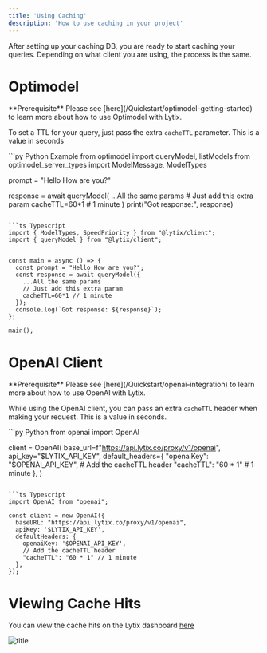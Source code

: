 ```yaml
---
title: 'Using Caching'
description: 'How to use caching in your project'
---
```




After setting up your caching DB, you are ready to start caching your queries. Depending on what client you are using, the process is the same.

# Optimodel 

<Info>
  **Prerequisite** Please see [here](/Quickstart/optimodel-getting-started) to learn more about how to use Optimodel with Lytix.
</Info>

To set a TTL for your query, just pass the extra `cacheTTL` parameter. This is a value in seconds

<CodeGroup>
```py Python Example
from optimodel import queryModel, listModels
from optimodel_server_types import ModelMessage, ModelTypes

prompt = "Hello How are you?"

response = await queryModel(
    ...All the same params
    # Just add this extra param
    cacheTTL=60*1 # 1 minute
)
print("Got response:", response)
```

```ts Typescript
import { ModelTypes, SpeedPriority } from "@lytix/client";
import { queryModel } from "@lytix/client";


const main = async () => {
  const prompt = "Hello How are you?";
  const response = await queryModel({
    ...All the same params
    // Just add this extra param
    cacheTTL=60*1 // 1 minute
  });
  console.log(`Got response: ${response}`);
};

main();
```


</CodeGroup>


# OpenAI Client


<Info>
  **Prerequisite** Please see [here](/Quickstart/openai-integration) to learn more about how to use OpenAI with Lytix.
</Info>

While using the OpenAI client, you can pass an extra `cacheTTL` header when making your request. This is a value in seconds. 

<CodeGroup>
```py Python
from openai import OpenAI

client = OpenAI(
  base_url=f"https://api.lytix.co/proxy/v1/openai",
  api_key="$LYTIX_API_KEY",
  default_headers={
    "openaiKey": "$OPENAI_API_KEY",
    # Add the cacheTTL header
    "cacheTTL": "60 * 1" # 1 minute
  },
)

```

```ts Typescript
import OpenAI from "openai";

const client = new OpenAI({
  baseURL: "https://api.lytix.co/proxy/v1/openai",
  apiKey: '$LYTIX_API_KEY',
  defaultHeaders: {
    openaiKey: '$OPENAI_API_KEY',
    // Add the cacheTTL header
    "cacheTTL": "60 * 1" // 1 minute
  },
});
```

</CodeGroup>


# Viewing Cache Hits

You can view the cache hits on the Lytix dashboard [here](https://lab.lytix.co/home/cache)

![title](/images/cache-example.png)
